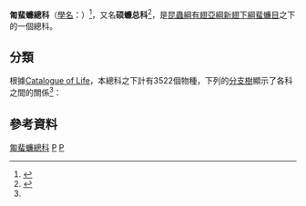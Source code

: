 {{Automatic taxobox
| name = 匍蜚蠊總科
| subdivision_ranks = [[總科|總科]]
| subdivision = [[#分類|見內文]]
| taxon = Blaberoidea
| authority = Henri de Saussure, 1864
| synonyms = 
}}
'''匍蜚蠊總科'''（[[學名|學名]]：{{lang|la|'''Blaberoidea'''}}）<ref name = "COL">{{cite web|url= http://www.catalogueoflife.org/annual-checklist/2011/search/all/key/blaberoidea/match/1|title= Species 2000 & ITIS Catalogue of Life: 2011 Annual Checklist.|author= Bisby F.A., Roskov Y.R., Orrell T.M., Nicolson D., Paglinawan L.E., Bailly N., Kirk P.M., Bourgoin T., Baillargeon G., Ouvrard D. (red.)|year= 2011|publisher= Species 2000: Reading, UK.|accessdate= 2012-09-24|language= en|archive-date= 2020-09-24|archive-url= https://web.archive.org/web/20200924060223/http://www.catalogueoflife.org/annual-checklist/2011/search/all/key/blaberoidea/match/1|dead-url= no}}</ref>，又名'''硕蠊总科'''<ref>{{cite web |url=http://222.192.60.25/KCMS/detail/detail.aspx?filename=1013265688.nh&dbcode=CMFD&dbname=CMFD2013 |title=隐尾蠊科分子系统学研究 |author=王董 |language=zh-hans |accessdate=2014-10-07 |date=2013-12 |archive-date=2014-10-10 |archive-url=https://web.archive.org/web/20141010190646/http://222.192.60.25/KCMS/detail/detail.aspx?filename=1013265688.nh&dbcode=CMFD&dbname=CMFD2013 |dead-url=yes }}</ref>，是[[昆蟲綱|昆蟲綱]][[有翅亞綱|有翅亞綱]][[新翅下綱|新翅下綱]][[蜚蠊目|蜚蠊目]]之下的一個總科。

==分類==
根據[[Catalogue_of_Life|Catalogue of Life]]，本總科之下計有3522個物種，下列的[[:Template:Clade|分支樹]]顯示了各科之間的關係<ref name = "COL"/>：
{{Clade Blattodea}}

==參考資料==
{{reflist}}

{{commons category|Blaberoidea}}
{{Blattodea}}
{{Taxonbar|from=Q10430796}}

[[Category:匍蜚蠊總科|]]
[[Category:蜚蠊目|P]]
[[Category:_1864年描述的分类群|P]]